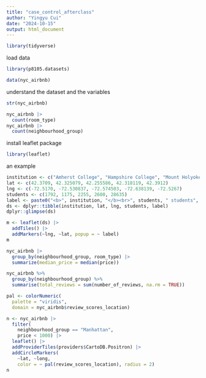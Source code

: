 ```yaml
---
title: "case_control_afterclass"
author: "Yingyu Cui"
date: "2024-10-15"
output: html_document
---
```

```r
library(tidyverse)
```

load data 
```r
library(p8105.datasets)

data(nyc_airbnb)
```
understand the dataset and the variables 
```r
str(nyc_airbnb)
```
```r
nyc_airbnb |> 
  count(room_type)
nyc_airbnb |> 
  count(neighbourhood_group)
```
install leaflet package

```r
library(leaflet)
```
an example
```r
institution <- c("Amherst College", "Hampshire College", "Mount Holyoke College", "Smith College", "University of Massachusetts")
lat <- c(42.3709, 42.325079, 42.255586, 42.318119, 42.3912)
lng <- c(-72.5170, -72.530837, -72.574503, -72.638139, -72.5267)
students <- c(1792, 1175, 2255, 2600, 28635)
label <- paste0("<b>", institution, "</b><br>", students, " students", sep="")
ds <- dplyr::tibble(institution, lat, lng, students, label)
dplyr::glimpse(ds)
```

```r
m <- leaflet(ds) |> 
  addTiles() |> 
  addMarkers(~lng, ~lat, popup = ~ label)
m
```

```r
nyc_airbnb |> 
  group_by(neighbourhood_group, room_type) |> 
  summarize(median_price = median(price)) 
```
```r
nyc_airbnb %>%
  group_by(neighbourhood_group) %>%
  summarise(total_reviews = sum(number_of_reviews, na.rm = TRUE)) 
```

```r
pal <- colorNumeric(
  palette = "viridis",
  domain = nyc_airbnb$review_scores_location)

n <- nyc_airbnb |> 
  filter(
    neighbourhood_group == "Manhattan",
    price < 1000) |> 
  leaflet() |>  
  addProviderTiles(providers$CartoDB.Positron) |> 
  addCircleMarkers(
    ~lat, ~long, 
    color = ~ pal(review_scores_location), radius = 2)
n
```
